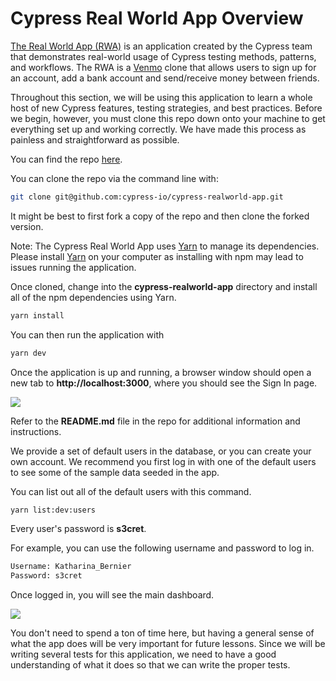 # Cypress Real World App Overview

[The Real World App (RWA)](https://github.com/cypress-io/cypress-realworld-app) is an application created by the Cypress team that demonstrates real-world usage of Cypress testing methods, patterns, and workflows. The RWA is a [Venmo](https://venmo.com/) clone that allows users to sign up for an account, add a bank account and send/receive money between friends.

Throughout this section, we will be using this application to learn a whole host of new Cypress features, testing strategies, and best practices. Before we begin, however, you must clone this repo down onto your machine to get everything set up and working correctly. We have made this process as painless and straightforward as possible.

You can find the repo [here](https://github.com/cypress-io/cypress-realworld-app).

You can clone the repo via the command line with:

```bash
git clone git@github.com:cypress-io/cypress-realworld-app.git
```

It might be best to first fork a copy of the repo and then clone the forked version.

Note: The Cypress Real World App uses [Yarn](https://yarnpkg.com/) to manage its dependencies. Please install [Yarn](https://yarnpkg.com/) on your computer as installing with npm may lead to issues running the application.

Once cloned, change into the **cypress-realworld-app** directory and install all of the npm dependencies using Yarn.

```bash
yarn install
```

You can then run the application with

```bash
yarn dev
```

Once the application is up and running, a browser window should open a new tab to **http://localhost:3000**, where you should see the Sign In page.

![](/images/real-world-examples/overview/cypress-real-world-app-overview/Screen_Shot_2021-06-28_at_11.32.22_AM.png)

Refer to the **README.md** file in the repo for additional information and instructions.

We provide a set of default users in the database, or you can create your own account. We recommend you first log in with one of the default users to see some of the sample data seeded in the app.

You can list out all of the default users with this command.

```bash
yarn list:dev:users
```

Every user's password is **s3cret**.

For example, you can use the following username and password to log in.

```bash
Username: Katharina_Bernier
Password: s3cret
```

Once logged in, you will see the main dashboard.

![](/images/real-world-examples/overview/cypress-real-world-app-overview/Screen_Shot_2021-09-16_at_1.40.27_PM.png)

You don't need to spend a ton of time here, but having a general sense of what the app does will be very important for future lessons. Since we will be writing several tests for this application, we need to have a good understanding of what it does so that we can write the proper tests.
